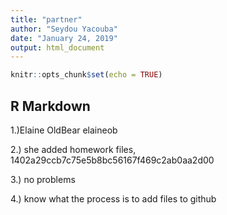 ```yaml
---
title: "partner"
author: "Seydou Yacouba"
date: "January 24, 2019"
output: html_document
---
```


```r
knitr::opts_chunk$set(echo = TRUE)
```

## R Markdown
1.)Elaine OldBear elaineob

2.) she added homework files, 1402a29ccb7c75e5b8bc56167f469c2ab0aa2d00 

3.) no problems

4.) know what the process is to add files to github